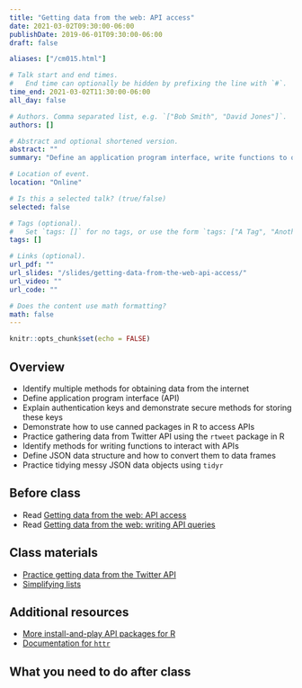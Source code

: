 ```yaml
---
title: "Getting data from the web: API access"
date: 2021-03-02T09:30:00-06:00
publishDate: 2019-06-01T09:30:00-06:00
draft: false

aliases: ["/cm015.html"]

# Talk start and end times.
#   End time can optionally be hidden by prefixing the line with `#`.
time_end: 2021-03-02T11:30:00-06:00
all_day: false

# Authors. Comma separated list, e.g. `["Bob Smith", "David Jones"]`.
authors: []

# Abstract and optional shortened version.
abstract: ""
summary: "Define an application program interface, write functions to query APIs, and practice tidying JSON objects."

# Location of event.
location: "Online"

# Is this a selected talk? (true/false)
selected: false

# Tags (optional).
#   Set `tags: []` for no tags, or use the form `tags: ["A Tag", "Another Tag"]` for one or more tags.
tags: []

# Links (optional).
url_pdf: ""
url_slides: "/slides/getting-data-from-the-web-api-access/"
url_video: ""
url_code: ""

# Does the content use math formatting?
math: false
---
```


```r
knitr::opts_chunk$set(echo = FALSE)
```

## Overview

* Identify multiple methods for obtaining data from the internet
* Define application program interface (API)
* Explain authentication keys and demonstrate secure methods for storing these keys
* Demonstrate how to use canned packages in R to access APIs
* Practice gathering data from Twitter API using the `rtweet` package in R
* Identify methods for writing functions to interact with APIs
* Define JSON data structure and how to convert them to data frames
* Practice tidying messy JSON data objects using `tidyr`

## Before class

* Read [Getting data from the web: API access](/notes/application-program-interface/)
* Read [Getting data from the web: writing API queries](/notes/write-an-api-function/)

## Class materials

* [Practice getting data from the Twitter API](/notes/twitter-api-practice/)
* [Simplifying lists](/notes/simplify-nested-lists/)

## Additional resources

* [More install-and-play API packages for R](https://github.com/ropensci/webservices)
* [Documentation for `httr`](https://cran.r-project.org/web/packages/httr/)

## What you need to do after class
